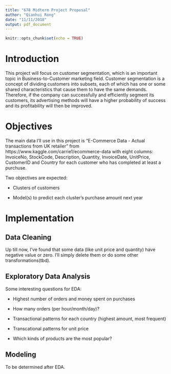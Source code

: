 ```yaml
---
title: "678 Midterm Project Proposal"
author: "Qianhui Rong"
date: "11/11/2018"
output: pdf_document
---
```


```r
knitr::opts_chunk$set(echo = TRUE)
```

# Introduction 

This project will focus on customer segmentation, which is an important topic in Business-to-Customer marketing field. Customer segmentation is a concept of dividing customers into subsets, each of which has one or some shared characteristics that cause them to have the same demands. Therefore, if the company can successfully and efficiently segment its customers, its advertising methods will have a higher probability of success and its profitability will then be improved. 

# Objectives

The main data I'll use in this project is "E-Commerce Data - Actual transactions from UK retailer" from https://www.kaggle.com/carrie1/ecommerce-data with eight columns: InvoiceNo, StockCode, Description, Quantity, InvoiceDate, UnitPrice, CustomerID
and Country for each customer who has completed at least a purchuse. 

Two objectives are expected: 

* Clusters of customers 

* Model(s) to predict each cluster's purchase amount next year


# Implementation

## Data Cleaning
Up till now, I've found that some data (like unit price and quantity) have negative value or zero. I'll simply delete them or do some other transformations(tbd).

## Exploratory Data Analysis
Some interesting questions for EDA:

* Highest number of orders and money spent on purchases

* How many orders (per hour/month/day)?

* Transactional patterns for each country (highest amount, most frequent)

* Transcational patterns for unit price

* Which kinds of products are the most popular?


## Modeling
To be determined after EDA. 


